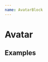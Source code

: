 ```yaml
---
name: AvatarBlock
---
```



# Avatar

<Preview>
  <AvatarBlock
    name="Guille Mesyngier"
    label="pro"
    src="https://cdn.dribbble.com/users/441550/avatars/small/ff7601302c6a004465e0f936110a35de.jpg"
  />
</Preview>

<Props of={AvatarBlock} />

## Examples

<Playground>
  <Stack>
    <AvatarBlock
      name="Guille Mesyngier"
      url="https://dribbble.com/gmesyngier"
      label="pro"
      src="https://cdn.dribbble.com/users/441550/avatars/small/ff7601302c6a004465e0f936110a35de.jpg"
    />
    <AvatarBlock
      name="Auth0"
      url="https://dribbble.com/auth0"
      label="team"
      src="https://cdn.dribbble.com/users/752778/avatars/small/bdd1ffd9a06d66f3782a60f3d2e3444d.png?1512067400"
    />
  </Stack>
</Playground>
